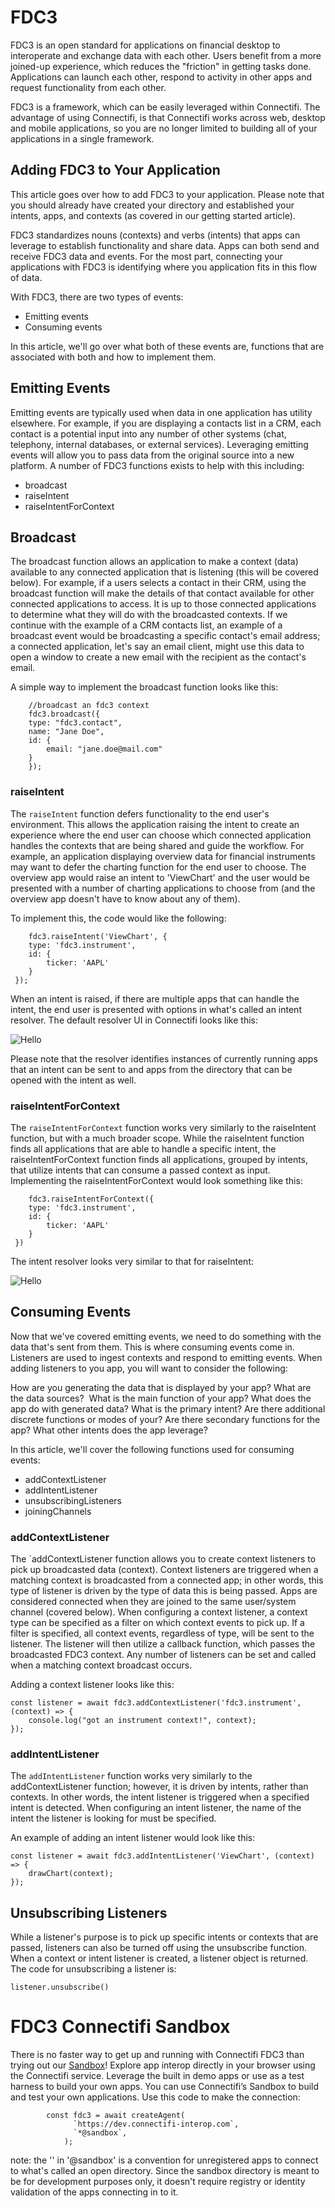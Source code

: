 # FDC3

FDC3 is an open standard for applications on financial desktop to interoperate and exchange data with each other. Users benefit from a more joined-up experience, which reduces the "friction" in getting tasks done. Applications can launch each other, respond to activity in other apps and request functionality from each other.

FDC3 is a framework, which can be easily leveraged within Connectifi. The advantage of using Connectifi, is that Connectifi works across web, desktop and mobile applications, so you are no longer limited to building all of your applications in a single framework.

## Adding FDC3 to Your Application

This article goes over how to add FDC3 to your application. Please note that you should already have created your directory and established your intents, apps, and contexts (as covered in our getting started article). 

FDC3 standardizes nouns (contexts) and verbs (intents) that apps can leverage to establish functionality and share data. Apps can both send and receive FDC3 data and events. For the most part, connecting your applications with FDC3 is identifying where you application fits in this flow of data. 

With FDC3, there are two types of events:

* Emitting events
* Consuming events

In this article, we'll go over what both of these events are, functions that are associated with both and how to implement them.

## Emitting Events

Emitting events are typically used when data in one application has utility elsewhere. For example, if you are displaying a contacts list in a CRM, each contact is a potential input into any number of other systems (chat, telephony, internal databases, or external services). Leveraging emitting events will allow you to pass data from the original source into a new platform. A number of FDC3 functions exists to help with this including:

* broadcast
* raiseIntent
* raiseIntentForContext

## Broadcast

The broadcast function allows an application to make a context (data) available to any connected application that is listening (this will be covered below). For example, if a users selects a contact in their CRM, using the broadcast function will make the details of that contact available for other connected applications to access. It is up to those connected applications to determine what they will do with the broadcasted contexts. If we continue with the example of a CRM contacts list, an example of a broadcast event would be broadcasting a specific contact's email address; a connected application, let's say an email client, might use this data to open a window to create a new email with the recipient as the contact's email.

A simple way to implement the broadcast function looks like this:

```
    //broadcast an fdc3 context
    fdc3.broadcast({
    type: "fdc3.contact",
    name: "Jane Doe",
    id: {
        email: "jane.doe@mail.com"
    }
    });
```

### raiseIntent

The `raiseIntent` function defers functionality to the end user's environment. This allows the application raising the intent to create an experience where the end user can choose which connected application handles the contexts that are being shared and guide the workflow. For example, an application displaying overview data for financial instruments may want to defer the charting function for the end user to choose. The overview app would raise an intent to 'ViewChart' and the user would be presented with a number of charting applications to choose from (and the overview app doesn't have to know about any of them).

To implement this, the code would like the following:

```
    fdc3.raiseIntent('ViewChart', {
    type: 'fdc3.instrument',
    id: {
        ticker: 'AAPL'
    }
 });
 ```

When an intent is raised, if there are multiple apps that can handle the intent, the end user is presented with options in what's called an intent resolver. The default resolver UI in Connectifi looks like this:

![Hello](../public/intents/intent-resolver.png)



Please note that the resolver identifies instances of currently running apps that an intent can be sent to and apps from the directory that can be opened with the intent as well.

### raiseIntentForContext

The `raiseIntentForContext` function works very similarly to the raiseIntent function, but with a much broader scope. While the raiseIntent function finds all applications that are able to handle a specific intent, the raiseIntentForContext function finds all applications, grouped by intents, that utilize intents that can consume a passed context as input. Implementing the raiseIntentForContext would look something like this:

```
    fdc3.raiseIntentForContext({
    type: 'fdc3.instrument',
    id: {
        ticker: 'AAPL'
    }
 })
 ```


The intent resolver looks very similar to that for raiseIntent:

![Hello](../public/intents/intent-resolver2.png)

## Consuming Events

Now that we've covered emitting events, we need to do something with the data that's sent from them. This is where consuming events come in. Listeners are used to ingest contexts and respond to emitting events. When adding listeners to you app, you will want to consider the following:

How are you generating the data that is displayed by your app? What are the data sources? 
What is the main function of your app? What does the app do with generated data? What is the primary intent?
Are there additional discrete functions or modes of your? Are there secondary functions for the app? What other intents does the app leverage?

In this article, we'll cover the following functions used for consuming events:

* addContextListener
* addIntentListener
* unsubscribingListeners
* joiningChannels

### addContextListener

The `addContextListener function allows you to create context listeners to pick up broadcasted data (context). Context listeners are triggered when a matching context is broadcasted from a connected app; in other words, this type of listener is driven by the type of data this is being passed. Apps are considered connected when they are joined to the same user/system channel (covered below). When configuring a context listener, a context type can be specified as a filter on which context events to pick up. If a filter is specified, all context events, regardless of type, will be sent to the listener. The listener will then utilize a callback function, which passes the broadcasted FDC3 context. Any number of listeners can be set and called when a matching context broadcast occurs. 

Adding a context listener looks like this:

```
const listener = await fdc3.addContextListener('fdc3.instrument', (context) => {
    console.log("got an instrument context!", context);
});
```

### addIntentListener

The `addIntentListener` function works very similarly to the addContextListener function; however, it is driven by intents, rather than contexts. In other words, the intent listener is triggered when a specified intent is detected. When configuring an intent listener, the name of the intent the listener is looking for must be specified.

An example of adding an intent listener would look like this:

```
const listener = await fdc3.addIntentListener('ViewChart', (context) => {
    drawChart(context);
});
```

## Unsubscribing Listeners

While a listener's purpose is to pick up specific intents or contexts that are passed, listeners can also be turned off using the unsubscribe function. When a context or intent listener is created, a listener object is returned. The code for unsubscribing a listener is:

`listener.unsubscribe()`

# FDC3 Connectifi Sandbox

There is no faster way to get up and running with Connectifi FDC3 than trying out our [Sandbox](https://apps.connectifi-interop.com/sandbox)! Explore app interop directly in your browser using the Connectifi service. Leverage the built in demo apps or use as a test harness to build your own apps. You can use Connectifi’s Sandbox to build and test your own applications. Use this code to make the connection:

```
        const fdc3 = await createAgent(
              `https://dev.connectifi-interop.com`,
              `*@sandbox`,
            );
```

note: the '' in '@sandbox' is a convention for unregistered apps to connect to what's called an open directory. Since the sandbox directory is meant to be for development purposes only, it doesn't require registry or identity validation of the apps connecting in to it.
